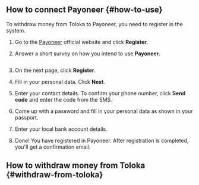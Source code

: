 ## How to connect Payoneer {#how-to-use}

To withdraw money from Toloka to Payoneer, you need to register in the system.

1. Go to the [Payoneer](https://www.payoneer.com/) official website and click **Register**.

1. Answer a short survey on how you intend to use **Payoneer**.

    <Cut title="Example">

    <Image withBackground imageId="1676449030298" alt="" />

    </Cut>

1. On the next page, click **Register**.

1. Fill in your personal data. Click **Next**.

1. Enter your contact details. To confirm your phone number, click **Send code** and enter the code from the SMS.

1. Come up with a password and fill in your personal data as shown in your passport.

1. Enter your local bank account details.

1. Done! You have registered in Payoneer. After registration is completed, you'll get a confirmation email.

## How to withdraw money from Toloka {#withdraw-from-toloka}
